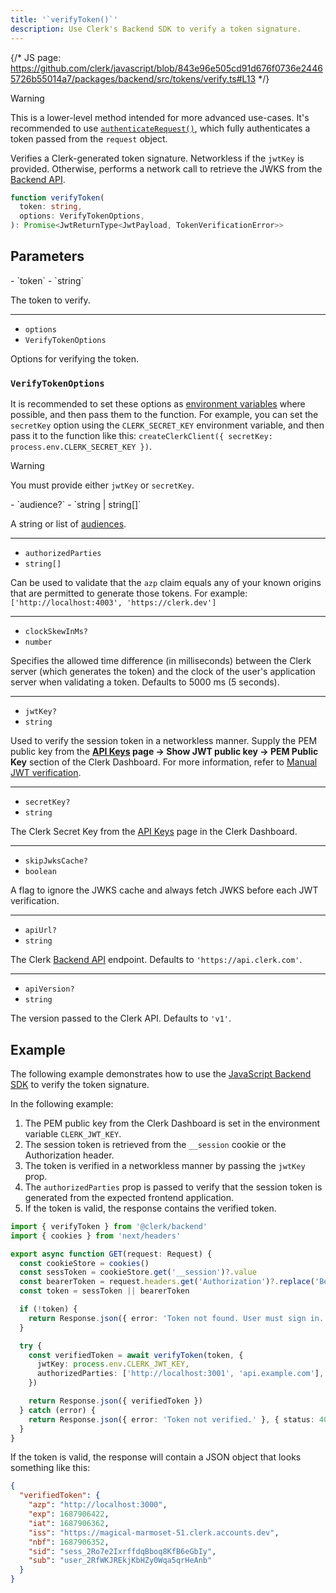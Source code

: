```yaml
---
title: '`verifyToken()`'
description: Use Clerk's Backend SDK to verify a token signature.
---
```


{/* JS page: https://github.com/clerk/javascript/blob/843e96e505cd91d676f0736e24465726b55014a7/packages/backend/src/tokens/verify.ts#L13 */}

> [!WARNING]
> This is a lower-level method intended for more advanced use-cases. It's recommended to use [`authenticateRequest()`](/docs/references/backend/authenticate-request), which fully authenticates a token passed from the `request` object.

Verifies a Clerk-generated token signature. Networkless if the `jwtKey` is provided. Otherwise, performs a network call to retrieve the JWKS from the [Backend API](/docs/reference/backend-api/tag/JWKS#operation/GetJWKS).

```ts
function verifyToken(
  token: string,
  options: VerifyTokenOptions,
): Promise<JwtReturnType<JwtPayload, TokenVerificationError>>
```

## Parameters

<Properties>
  - `token`
  - `string`

  The token to verify.

  ---

  - `options`
  - `VerifyTokenOptions`

  Options for verifying the token.
</Properties>

### `VerifyTokenOptions`

It is recommended to set these options as [environment variables](/docs/deployments/clerk-environment-variables#api-and-sdk-configuration) where possible, and then pass them to the function. For example, you can set the `secretKey` option using the `CLERK_SECRET_KEY` environment variable, and then pass it to the function like this: `createClerkClient({ secretKey: process.env.CLERK_SECRET_KEY })`.

> [!WARNING]
> You must provide either `jwtKey` or `secretKey`.

<Properties>
  - `audience?`
  - `string | string[]`

  A string or list of [audiences](https://datatracker.ietf.org/doc/html/rfc7519#section-4.1.3).

  ---

  - `authorizedParties`
  - `string[]`

  Can be used to validate that the `azp` claim equals any of your known origins that are permitted to generate those tokens. For example: `['http://localhost:4003', 'https://clerk.dev']`

  ---

  - `clockSkewInMs?`
  - `number`

  Specifies the allowed time difference (in milliseconds) between the Clerk server (which generates the token) and the clock of the user's application server when validating a token. Defaults to 5000 ms (5 seconds).

  ---

  - `jwtKey?`
  - `string`

  Used to verify the session token in a networkless manner. Supply the PEM public key from the **[API Keys](https://dashboard.clerk.com/last-active?path=api-keys) page -> Show JWT public key -> PEM Public Key** section of the Clerk Dashboard. For more information, refer to [Manual JWT verification](/docs/backend-requests/handling/manual-jwt).

  ---

  - `secretKey?`
  - `string`

  The Clerk Secret Key from the [API Keys](https://dashboard.clerk.com/last-active?path=api-keys) page in the Clerk Dashboard.

  ---

  - `skipJwksCache?`
  - `boolean`

  A flag to ignore the JWKS cache and always fetch JWKS before each JWT verification.

  ---

  - `apiUrl?`
  - `string`

  The Clerk [Backend API](/docs/reference/backend-api) endpoint. Defaults to `'https://api.clerk.com'`.

  ---

  - `apiVersion?`
  - `string`

  The version passed to the Clerk API. Defaults to `'v1'`.
</Properties>

## Example

The following example demonstrates how to use the [JavaScript Backend SDK](/docs/references/backend/overview) to verify the token signature.

In the following example:

1. The PEM public key from the Clerk Dashboard is set in the environment variable `CLERK_JWT_KEY`.
1. The session token is retrieved from the `__session` cookie or the Authorization header.
1. The token is verified in a networkless manner by passing the `jwtKey` prop.
1. The `authorizedParties` prop is passed to verify that the session token is generated from the expected frontend application.
1. If the token is valid, the response contains the verified token.

```ts
import { verifyToken } from '@clerk/backend'
import { cookies } from 'next/headers'

export async function GET(request: Request) {
  const cookieStore = cookies()
  const sessToken = cookieStore.get('__session')?.value
  const bearerToken = request.headers.get('Authorization')?.replace('Bearer ', '')
  const token = sessToken || bearerToken

  if (!token) {
    return Response.json({ error: 'Token not found. User must sign in.' }, { status: 401 })
  }

  try {
    const verifiedToken = await verifyToken(token, {
      jwtKey: process.env.CLERK_JWT_KEY,
      authorizedParties: ['http://localhost:3001', 'api.example.com'], // Replace with your authorized parties
    })

    return Response.json({ verifiedToken })
  } catch (error) {
    return Response.json({ error: 'Token not verified.' }, { status: 401 })
  }
}
```

If the token is valid, the response will contain a JSON object that looks something like this:

```json
{
  "verifiedToken": {
    "azp": "http://localhost:3000",
    "exp": 1687906422,
    "iat": 1687906362,
    "iss": "https://magical-marmoset-51.clerk.accounts.dev",
    "nbf": 1687906352,
    "sid": "sess_2Ro7e2IxrffdqBboq8KfB6eGbIy",
    "sub": "user_2RfWKJREkjKbHZy0Wqa5qrHeAnb"
  }
}
```
